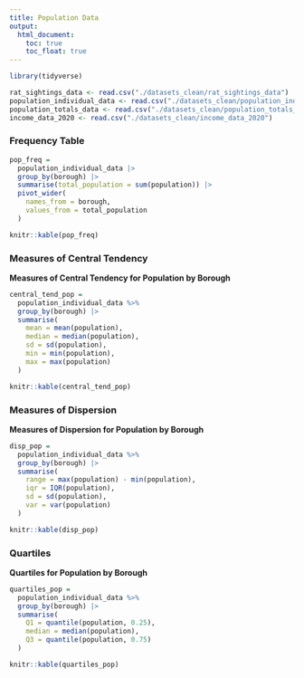 ```yaml
---
title: Population Data
output: 
  html_document:
    toc: true
    toc_float: true
---
```


```r
library(tidyverse)

rat_sightings_data <- read.csv("./datasets_clean/rat_sightings_data")
population_individual_data <- read.csv("./datasets_clean/population_individual_data")
population_totals_data <- read.csv("./datasets_clean/population_totals_data")
income_data_2020 <- read.csv("./datasets_clean/income_data_2020")
```


### Frequency Table

```r
pop_freq =
  population_individual_data |> 
  group_by(borough) |> 
  summarise(total_population = sum(population)) |> 
  pivot_wider(
    names_from = borough,
    values_from = total_population
  )

knitr::kable(pop_freq)
```

### Measures of Central Tendency

**Measures of Central Tendency for Population by Borough**

```r
central_tend_pop = 
  population_individual_data %>% 
  group_by(borough) |> 
  summarise(
    mean = mean(population),
    median = median(population),
    sd = sd(population),
    min = min(population),
    max = max(population)
  )

knitr::kable(central_tend_pop)
```

### Measures of Dispersion

**Measures of Dispersion for Population by Borough**

```r
disp_pop = 
  population_individual_data %>%
  group_by(borough) |> 
  summarise(
    range = max(population) - min(population),
    iqr = IQR(population),
    sd = sd(population),
    var = var(population)
  )

knitr::kable(disp_pop)
```

### Quartiles

**Quartiles for Population by Borough** 

```r
quartiles_pop = 
  population_individual_data %>%
  group_by(borough) |> 
  summarise(
    Q1 = quantile(population, 0.25),
    median = median(population),
    Q3 = quantile(population, 0.75)
  )

knitr::kable(quartiles_pop)
```